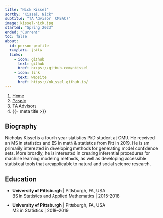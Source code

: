 ```yaml
---
title: "Nick Kissel"
sortby: "Kissel, Nick"
subtitle: "TA Advisor (CMSAC)"
image: kissel-nick.jpg
started: "Spring 2023"
ended: "Current"
toc: false
about:
  id: person-profile
  template: jolla
  links:
    - icon: github
      text: github
      href: https://github.com/nkissel
    - icon: link
      text: website
      href: https://nkissel.github.io/
---
```


```{=html}
<nav aria-label="breadcrumb">
  <ol class="breadcrumb">
    <li class="breadcrumb-item"><a href="../../index.html">Home</a></li>
    <li class="breadcrumb-item"><a href="../../people.html">People</a></li>
    <li class="breadcrumb-item active">TA Advisors</li>
    <li class="breadcrumb-item active" aria-current="page">{{< meta title >}}</li>
  </ol>
</nav>
```

:::{#person-profile}
:::

## Biography

Nicholas Kissel is a fourth year statistics PhD student at CMU. He received an
MS in statistics and BS in math & statistics from Pitt in 2019. He is am
primarily interested in developing methods for generating model confidence sets.
More broadly, he is interested in creating inferential procedures for machine
learning modeling methods, as well as developing accessible statistical tools
that areapplicable to natural and social science research.

## Education

- **University of Pittsburgh** | Pittsburgh, PA, USA</br>
  BS in Statistics and Applied Mathematics | 2015–2018
  
- **University of Pittsburgh** | Pittsburgh, PA, USA</br>
  MS in Statistics | 2018–2019
